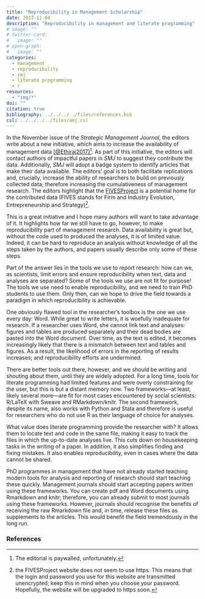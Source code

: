 ```yaml
---
title: "Reproducibility in Management Scholarship"
date: 2017-11-04
description: "Reproducibility in management and literate programming"
# image: ""
# twitter-card:
#   image: ""
# open-graph:
#   image: ""
categories:
  - management
  - reproducibility
  - smj
  - literate programming
  - r
resources:
  - "img/*"
doi: ""
citation: true
bibliography: ../../../../files/references.bib
csl: ../../../../files/amj.csl
---
```




In the November issue of the _Strategic Management Journal_, the editors write about a new initiative, which aims to increase the availability of management data [[@Ethiraj2017]](http://doi.wiley.com/10.1002/smj.2690)[^1]. 
As part of this initiative, the editors will contact authors of impactful papers in _SMJ_ to suggest they contribute the data.
Additionally, _SMJ_ will adopt a badge system to identify articles that make their data available.
The editors' goal is to both facilitate replications and, crucially, increase the ability of researchers to build on previously collected data; therefore increasing the cumulativeness of management research.
The editors highlight that the [FIVESProject](http://five.dartmouth.edu/) is a potential home for the contributed data (FIVES stands for Firm and Industry Evolution, Entrepreneurship and Strategy)[^2].

This is a great initiative and I hope many authors will want to take advantage of it.
It highlights how far we still have to go, however, to make reproducibility part of management research.
Data availability is great but, without the code used to produced the analyses, it is of limited value.
Indeed, it can be hard to reproduce an analysis without knowledge of all the steps taken by the authors, and papers usually describe only some of these steps.

Part of the answer lies in the tools we use to report research: how can we, as scientists, limit errors and ensure reproducibility when text, data and analyses are separated?
Some of the tools we use are not fit for purpose!
The tools we use need to enable reproducibility, and we need to train PhD students to use them. 
Only then, can we hope to drive the field towards a paradigm in which reproducibility is achievable.

One obviously flawed tool in the researcher's toolbox is the one we use every day: Word. 
While great to write letters, it is woefully inadequate for research.
If a researcher uses Word, she cannot link text and analyses: figures and tables are produced separately and their dead bodies are pasted into the Word document.
Over time, as the text is edited, it becomes increasingly likely that there is a mismatch between text and tables and figures.
As a result, the likelihood of errors in the reporting of results increases; and reproducibility efforts are undermined.

There are better tools out there, however, and we should be writing and shouting about them, until they are widely adopted.
For a long time, tools for literate programming had limited features and were overly constraining for the user, but this is but a distant memory now.
Two frameworks---at least, likely several more---are fit for most cases encountered by social scientists: R/LaTeX with Sweave and RMarkdown/knitr.
The second framework, despite its name, also works with Python and Stata and therefore is useful for researchers who do not use R as their language of choice for analyses.

What value does literate programming provide the researcher with?
It allows them to locate text and code in the same file, making it easy to track the files in which the up-to-date analyses live. 
This cuts down on housekeeping tasks in the writing of a paper.
In addition, it also simplifies finding and fixing mistakes.
It also enables reproducibility, even in cases where the data cannot be shared.

PhD programmes in management that have not already started teaching modern tools for analysis and reporting of research should start teaching these quickly.
Management journals should start accepting papers written using these frameworks. 
You can create pdf and Word documents using Rmarkdown and knitr; therefore, you can already submit to most journals using these frameworks. 
However, journals should recognise the benefits of receiving the raw Rmarkdown file and, in time, release these files as supplements to the articles.
This would benefit the field tremendously in the long run.

### References

[^1]: The editorial is paywalled, unfortunately.
[^2]: the FIVESProject website does not seem to use https. This means that the login and password you use for this website are transmitted unencrypted; keep this in mind when you choose your password. Hopefully, the website will be upgraded to https soon.